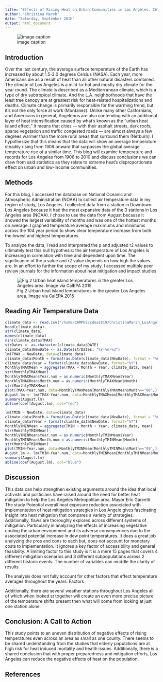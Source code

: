 ```yaml
---
title: "Effects of Rising Heat on Urban Communities in Los Angeles, CA"
author: "Christina Marsh"
date: "Saturday, September 26th"
output: html_document
---
```


![image caption](https://upload.wikimedia.org/wikipedia/commons/3/32/20190616154621%21Echo_Park_Lake_with_Downtown_Los_Angeles_Skyline.jpg) 


## Introduction
Over the last century, the average surface temperature of the Earth has increased by about 1.5-2.0 degrees Celsius (NASA). Each year, more Americans die as a result of heat than all other natural disasters combined. The climate of Los Angeles is a mild-to-hot and mostly dry climate for the year round. The climate is described as a Mediterranean climate, which is a type of dry subtropical climate. And the L.A. neighborhoods that have the least tree canopy are at greatest risk for heat-related hospitalizations and deaths. Climate change is primarily responsible for the warming trend, but it’s not the only force at work (Montanez). Unlike many other Californians, and Americans in general, Angelenos are also contending with an additional layer of heat intensification caused by what’s known as the “urban heat island effect.” It means that cities — with their asphalt streets, dark roofs, sparse vegetation and traffic congested roads — are almost always a few degrees warmer than the more rural areas that surround them (Netburn). I hypothesize that this means that the data will show an average temperature steadily rising from 1906 onward that surpasses the global average temperature rise of a similar time.  This blog will examine temperature and records for Los Angeles from 1906 to 2010 and discuss conclusions we can draw from said statistics as they relate to extreme heat's disproportionate effect on urban and low-income communities. 

## Methods
For this blog, I accessed the database on National Oceanic and Atmospheric Administration (NOAA) to collect air temperature data in my region of study, Los Angeles. I collected data from a station in Downtown Los Angeles because it had the most expansive data of the 3 stations in Los Angeles area (NOAA). I chose to use the data from August because it showed the largest variability of months and was one of the hottest months on average. I graphed temperature average maximums and minimums across the 104 year period to show clear temperature increase from both the lowest and highest temperatures.


To analyze the data, I read and interpreted the p and adjusted r2 values to ultimately test this null hypothesis: the air temperature of Los Angeles is increasing in correlation with time and dependent upon time. The significance of the p value and r2 value depends on how high the values are. In an effort to further the scope of my study, I accessed multiple peer review journals for the information about heat mitigation and impact studies


![Fig.2 Urban heat island temperatures in the greater Los Angeles area. Image via CalEPA 2015](http://a.scpr.org/i/d623e7d0115ec7bc73b6d5eb5ff03f60/111858-eight.jpg)

## Reading Air Temperature Data

```r
climate_data <- read.csv("/home/CAMPUS/cdma2019/ChristinaMarsh_LosAngeles_data.csv")
head(climate_data)
str(climate_data)
names(climate_data)
min(climate_data$TMAX)
strDates <- as.character(climate_data$DATE)
climate_data$NewDate <- as.Date(strDates, "%Y-%m-%d")
lm(TMAX ~ NewDate, data=climate_data)
climate_data$Month = format(as.Date(climate_data$NewDate), format = "%m")
climate_data$Year = format(climate_data$NewDate, format="%Y")
MonthlyTMAXMean = aggregate(TMAX ~ Month + Year, climate_data, mean) 
str(MonthlyTMAXMean)
MonthlyTMAXMean$Year.num = as.numeric(MonthlyTMAXMean$Year)
MonthlyTMAXMean$Month.num = as.numeric(MonthlyTMAXMean$Month)
str(MonthlyTMAXMean)
plot(TMAX~Year.num, data=MonthlyTMAXMean[MonthlyTMAXMean$Month=="08",], ty='l', xlim=c(1906, 2014))
August.lm <- lm(TMAX~Year.num, data=MonthlyTMAXMean[MonthlyTMAXMean$Month=="08",])
summary(August.lm)
abline(coef(August.lm), col="red")
```

```r
lm(TMIN ~ NewDate, data=climate_data)
climate_data$Month = format(as.Date(climate_data$NewDate), format = "%m")
climate_data$Year = format(climate_data$NewDate, format="%Y")
MonthlyTMINMean = aggregate(TMIN ~ Month + Year, climate_data, mean) 
str(MonthlyTMINMean)
MonthlyTMINMean$Year.num = as.numeric(MonthlyTMINMean$Year)
MonthlyTMINMean$Month.num = as.numeric(MonthlyTMINMean$Month)
str(MonthlyTMINMean)
plot(TMIN~Year.num, data=MonthlyTMINMean[MonthlyTMINMean$Month=="08",], ty='l', xlim=c(1906, 2014))
August.lm <- lm(TMIN~Year.num, data=MonthlyTMINMean[MonthlyTMINMean$Month=="08",])
summary(August.lm)
abline(coef(August.lm), col="blue")
```

## Discussion

This data can help strengthen existing arguments around the idea that local activists and politicians have raised around the need for better heat mitigation to help the Los Angeles Metropolitan area. Mayor Eric Garcetti The study Potential overall heat exposure reduction associated with implementation of heat mitigation strategies in Los Angele gives fascinating insight into heat mitigation that compares a variety of strategies. Additionally, flaws are thoroughly explored across different systems of mitigation. Particularly in analyzing the effects of increasing vegetative cooling the urban environment and its adverse consequences due to the associated potential increase in dew point temperatures. It does a great job analyzing the pros and cons to each but, does not account for monetary costs to implementation. It ignores a key factor of accessibility and general feasibility. A limiting factor to this study is it is a mere 15 pages that covers 4 different mitigation scenarios and 3 different subpopulations across 2 different historic events. The number of variables can muddle the clarity of results.

The analysis does not fully account for other factors that effect temperature averages throughout the years. Factors

Additionally, there are several weather stations throughout Los Angeles all of which when looked at together will create an even more precise picture of the temperature shifts present then what will come from looking at just one station alone.


## Conclusion: A Call to Action
This study points to an uneven distribution of negative effects of rising temperatures even across an area as small as one county. There seems to be shared understanding from the studies that elderly populations are at high risk for heat induced mortality and health issues. Additionally, there is a shared conclusion that with proper preparedness and mitigation efforts, Los Angeles can reduce the negative effects of heat on the population. 

## References  



